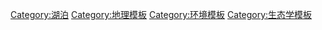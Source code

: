 [[Category:湖泊|Category:湖泊]]
[[Category:地理模板|Category:地理模板]]
[[Category:环境模板|Category:环境模板]]
[[Category:生态学模板|Category:生态学模板]]